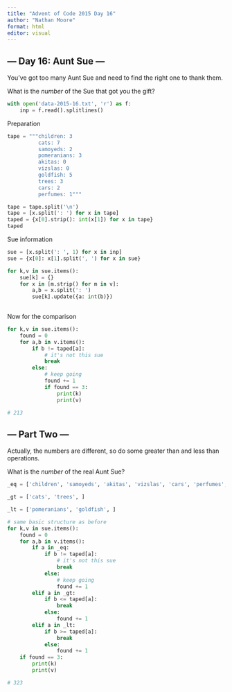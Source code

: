 ```yaml
---
title: "Advent of Code 2015 Day 16"
author: "Nathan Moore"
format: html
editor: visual
---
```


## --- Day 16: Aunt Sue ---

You've got too many Aunt Sue and need to find the right one to thank them.

What is the *number* of the Sue that got you the gift?

```python

with open('data-2015-16.txt', 'r') as f:
    inp = f.read().splitlines()

```

Preparation

```python

tape = """children: 3
          cats: 7
          samoyeds: 2
          pomeranians: 3
          akitas: 0
          vizslas: 0
          goldfish: 5
          trees: 3
          cars: 2
          perfumes: 1"""

tape = tape.split('\n')
tape = [x.split(': ') for x in tape]
taped = {x[0].strip(): int(x[1]) for x in tape}
taped

```

Sue information

```python

sue = [x.split(': ', 1) for x in inp]
sue = {x[0]: x[1].split(', ') for x in sue}

for k,v in sue.items():
    sue[k] = {}
    for x in [m.strip() for m in v]:
        a,b = x.split(': ')
        sue[k].update({a: int(b)})
        
```

Now for the comparison

```python

for k,v in sue.items():
    found = 0
    for a,b in v.items():
        if b != taped[a]:
            # it's not this sue
            break
        else:
            # keep going
            found += 1
            if found == 3:
                print(k)
                print(v)

# 213
```

## --- Part Two ---

Actually, the numbers are different, so do some greater than and less than operations.

What is the *number* of the real Aunt Sue?

```python

_eq = ['children', 'samoyeds', 'akitas', 'vizslas', 'cars', 'perfumes', ]

_gt = ['cats', 'trees', ]

_lt = ['pomeranians', 'goldfish', ]

# same basic structure as before
for k,v in sue.items():
    found = 0
    for a,b in v.items():
        if a in _eq:
            if b != taped[a]:
                # it's not this sue
                break
            else:
                # keep going
                found += 1
        elif a in _gt: 
            if b <= taped[a]:
                break
            else: 
                found += 1
        elif a in _lt:
            if b >= taped[a]:
                break
            else:
                found += 1
    if found == 3:
        print(k)
        print(v)

# 323
```
